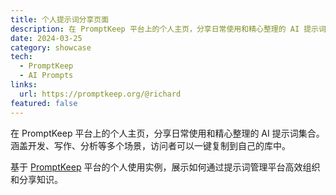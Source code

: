 ```yaml
---
title: 个人提示词分享页面
description: 在 PromptKeep 平台上的个人主页，分享日常使用和精心整理的 AI 提示词集合
date: 2024-03-25
category: showcase
tech:
  - PromptKeep
  - AI Prompts
links:
  url: https://promptkeep.org/@richard
featured: false
---
```


在 PromptKeep 平台上的个人主页，分享日常使用和精心整理的 AI 提示词集合。涵盖开发、写作、分析等多个场景，访问者可以一键复制到自己的库中。

基于 [PromptKeep](/projects/promptkeep) 平台的个人使用实例，展示如何通过提示词管理平台高效组织和分享知识。
